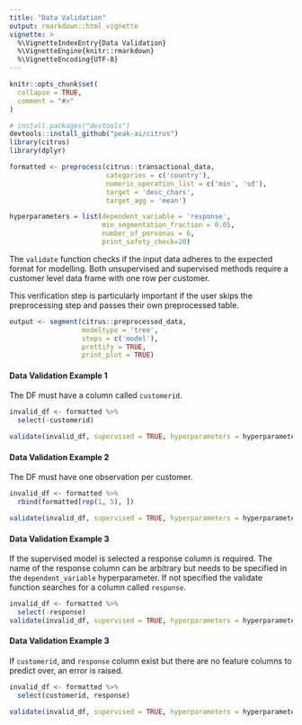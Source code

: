 ```yaml
---
title: "Data Validation"
output: rmarkdown::html_vignette
vignette: >
  %\VignetteIndexEntry{Data Validation}
  %\VignetteEngine{knitr::rmarkdown}
  %\VignetteEncoding{UTF-8}
---
```


```r
knitr::opts_chunk$set(
  collapse = TRUE,
  comment = "#>"
)
```


```r
# install.packages("devtools")
devtools::install_github("peak-ai/citrus")
library(citrus)
library(dplyr)
```

```r
formatted <- preprocess(citrus::transactional_data,
                        categories = c('country'), 
                        numeric_operation_list = c('min', 'sd'),
                        target = 'desc_chars', 
                        target_agg = 'mean')

hyperparameters = list(dependent_variable = 'response',
                       min_segmentation_fraction = 0.05,
                       number_of_personas = 6,
                       print_safety_check=20)

```

The `validate` function checks if the input data adheres to the expected format for modelling.
Both unsupervised and supervised methods require a customer level data frame with one row per customer.

This verification step is particularly important if the user skips the preprocessing step and passes their own preprocessed table. 

```r
output <- segment(citrus::preprocessed_data, 
                  modeltype = 'tree',
                  steps = c('model'),
                  prettify = TRUE,
                  print_plot = TRUE)
```
#### Data Validation Example 1

The DF must have a column called `customerid`.

```r
invalid_df <- formatted %>% 
  select(-customerid)

validate(invalid_df, supervised = TRUE, hyperparameters = hyperparameters)
```

#### Data Validation Example 2

The DF must have one observation per customer.

```r
invalid_df <- formatted %>% 
  rbind(formatted[rep(1, 5), ])

validate(invalid_df, supervised = TRUE, hyperparameters = hyperparameters)
```

#### Data Validation Example 3

If the supervised model is selected a response column is required. 
The name of the response column can be arbitrary but needs to be specified in the `dependent_variable` hyperparameter. If not specified the validate function searches for a column called `response`.

```r
invalid_df <- formatted %>% 
  select(-response)
validate(invalid_df, supervised = TRUE, hyperparameters = hyperparameters)
```

#### Data Validation Example 3

If `customerid`, and `response` column exist but there are no feature columns to predict over, an error is raised.

```r
invalid_df <- formatted %>% 
  select(customerid, response)

validate(invalid_df, supervised = TRUE, hyperparameters = hyperparameters)
```
